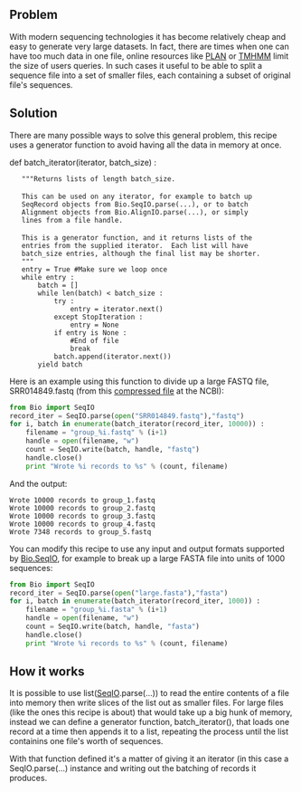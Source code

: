 == Problem ==

With modern sequencing technologies it has become relatively cheap and easy to generate very large datasets. In fact, there are times when one can have too much data in one file, online resources like [http://bioinfo.noble.org/plan PLAN] or [http://www.cbs.dtu.dk/services/TMHMM/ TMHMM] limit the size of users queries. In such cases it useful to be able to split a sequence file into a set of smaller files, each containing a subset of original file's sequences. 

== Solution ==

There are many possible ways to solve this general problem, this recipe uses a generator function to avoid having all the data in memory at once.

<python id="recipe">
def batch_iterator(iterator, batch_size) :
    """Returns lists of length batch_size.
 
    This can be used on any iterator, for example to batch up
    SeqRecord objects from Bio.SeqIO.parse(...), or to batch
    Alignment objects from Bio.AlignIO.parse(...), or simply
    lines from a file handle.
 
    This is a generator function, and it returns lists of the
    entries from the supplied iterator.  Each list will have
    batch_size entries, although the final list may be shorter.
    """
    entry = True #Make sure we loop once
    while entry :
        batch = []
        while len(batch) < batch_size :
            try :
                entry = iterator.next()
            except StopIteration :
                entry = None
            if entry is None :
                #End of file
                break
            batch.append(iterator.next())
        yield batch
</source>

Here is an example using this function to divide up a large FASTQ file, SRR014849.fastq (from this [ftp://ftp.ncbi.nlm.nih.gov/sra/static/SRX003/SRX003639/SRR014849.fastq.gz compressed file] at the NCBI):

<source lang=python>
from Bio import SeqIO
record_iter = SeqIO.parse(open("SRR014849.fastq"),"fastq")
for i, batch in enumerate(batch_iterator(record_iter, 10000)) :
    filename = "group_%i.fastq" % (i+1)
    handle = open(filename, "w")
    count = SeqIO.write(batch, handle, "fastq")
    handle.close()
    print "Wrote %i records to %s" % (count, filename)
</source>

And the output:

 Wrote 10000 records to group_1.fastq
 Wrote 10000 records to group_2.fastq
 Wrote 10000 records to group_3.fastq
 Wrote 10000 records to group_4.fastq
 Wrote 7348 records to group_5.fastq

You can modify this recipe to use any input and output formats supported by [[SeqIO|Bio.SeqIO]], for example to break up a large FASTA file into units of 1000 sequences:

<source lang=python>
from Bio import SeqIO
record_iter = SeqIO.parse(open("large.fasta"),"fasta")
for i, batch in enumerate(batch_iterator(record_iter, 1000)) :
    filename = "group_%i.fasta" % (i+1)
    handle = open(filename, "w")
    count = SeqIO.write(batch, handle, "fasta")
    handle.close()
    print "Wrote %i records to %s" % (count, filename)
</source>

== How it works==

It is possible to use list([[SeqIO]].parse(...)) to read the entire contents of a file into memory then write slices of the list out as smaller files. For large files (like the ones this recipe is about) that would take up a big hunk of memory, instead we can define a generator function, batch_iterator(), that loads one record at a time then appends it to a list, repeating the process until the list containins one file's worth of sequences. 

With that function defined it's a matter of giving it an iterator (in this case a SeqIO.parse(...) instance and writing out the batching of records it produces. 
